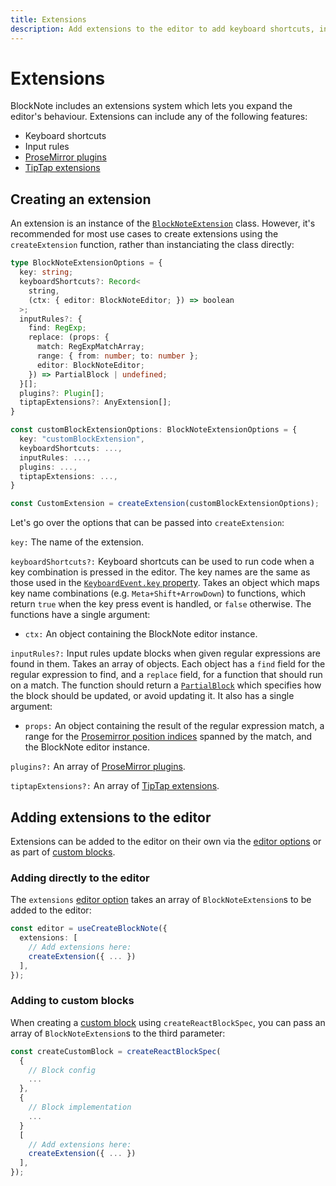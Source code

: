 ```yaml
---
title: Extensions
description: Add extensions to the editor to add keyboard shortcuts, input rules, and more.
---
```


# Extensions

BlockNote includes an extensions system which lets you expand the editor's behaviour. Extensions can include any of the following features:

- Keyboard shortcuts
- Input rules
- [ProseMirror plugins](https://prosemirror.net/docs/ref/#state.Plugin_System)
- [TipTap extensions](https://tiptap.dev/docs/editor/extensions/custom-extensions/create-new)

## Creating an extension

An extension is an instance of the [`BlockNoteExtension`](https://github.com/TypeCellOS/BlockNote/blob/10cdbfb5f77ef82f3617c0fa1191e0bf5b7358c5/packages/core/src/editor/BlockNoteExtension.ts#L13) class. However, it's recommended for most use cases to create extensions using the `createExtension` function, rather than instanciating the class directly:

```typescript
type BlockNoteExtensionOptions = {
  key: string;
  keyboardShortcuts?: Record<
    string,
    (ctx: { editor: BlockNoteEditor; }) => boolean
  >;
  inputRules?: {
    find: RegExp;
    replace: (props: {
      match: RegExpMatchArray;
      range: { from: number; to: number };
      editor: BlockNoteEditor;
    }) => PartialBlock | undefined;
  }[];
  plugins?: Plugin[];
  tiptapExtensions?: AnyExtension[];
}

const customBlockExtensionOptions: BlockNoteExtensionOptions = {
  key: "customBlockExtension",
  keyboardShortcuts: ...,
  inputRules: ...,
  plugins: ...,
  tiptapExtensions: ...,
}

const CustomExtension = createExtension(customBlockExtensionOptions);
```

Let's go over the options that can be passed into `createExtension`:

`key:` The name of the extension.

`keyboardShortcuts?:` Keyboard shortcuts can be used to run code when a key combination is pressed in the editor. The key names are the same as those used in the [`KeyboardEvent.key` property](https://developer.mozilla.org/en-US/docs/Web/API/UI_Events/Keyboard_event_key_values). Takes an object which maps key name combinations (e.g. `Meta+Shift+ArrowDown`) to functions, which return `true` when the key press event is handled, or `false` otherwise. The functions have a single argument:

- `ctx:` An object containing the BlockNote editor instance.

`inputRules?:` Input rules update blocks when given regular expressions are found in them. Takes an array of objects. Each object has a `find` field for the regular expression to find, and a `replace` field, for a function that should run on a match. The function should return a [`PartialBlock`](docs/reference/editor/manipulating-content#partial-blocks) which specifies how the block should be updated, or avoid updating it. It also has a single argument:

- `props:` An object containing the result of the regular expression match, a range for the [Prosemirror position indices](https://prosemirror.net/docs/guide/#doc.indexing) spanned by the match, and the BlockNote editor instance.

`plugins?:` An array of [ProseMirror plugins](https://prosemirror.net/docs/ref/#state.Plugin_System).

`tiptapExtensions?:` An array of [TipTap extensions](https://tiptap.dev/docs/editor/extensions/custom-extensions/create-new).

## Adding extensions to the editor

Extensions can be added to the editor on their own via the [editor options](/docs/reference/editor/overview#options) or as part of [custom blocks](/docs/features/custom-schemas/custom-blocks).

### Adding directly to the editor

The `extensions` [editor option](/docs/reference/editor/overview#options) takes an array of `BlockNoteExtension`s to be added to the editor:

```typescript
const editor = useCreateBlockNote({
  extensions: [
    // Add extensions here:
    createExtension({ ... })
  ],
});
```

### Adding to custom blocks

When creating a [custom block](/docs/features/custom-schemas/custom-blocks#creating-a-custom-block-type) using `createReactBlockSpec`, you can pass an array of `BlockNoteExtension`s to the third parameter:

```typescript
const createCustomBlock = createReactBlockSpec(
  {
    // Block config
    ...
  },
  {
    // Block implementation
    ...
  }
  [
    // Add extensions here:
    createExtension({ ... })
  ],
});
```

